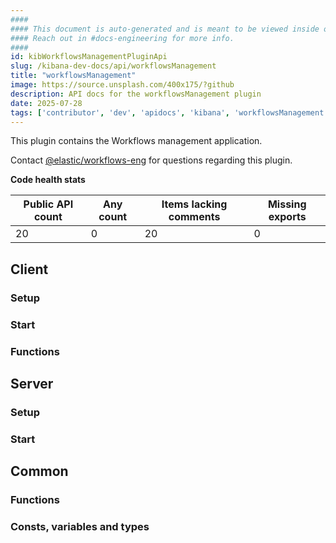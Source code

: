 ```yaml
---
####
#### This document is auto-generated and is meant to be viewed inside our experimental, new docs system.
#### Reach out in #docs-engineering for more info.
####
id: kibWorkflowsManagementPluginApi
slug: /kibana-dev-docs/api/workflowsManagement
title: "workflowsManagement"
image: https://source.unsplash.com/400x175/?github
description: API docs for the workflowsManagement plugin
date: 2025-07-28
tags: ['contributor', 'dev', 'apidocs', 'kibana', 'workflowsManagement']
---
```


This plugin contains the Workflows management application.

Contact [@elastic/workflows-eng](https://github.com/orgs/elastic/teams/workflows-eng) for questions regarding this plugin.

**Code health stats**

| Public API count  | Any count | Items lacking comments | Missing exports |
|-------------------|-----------|------------------------|-----------------|
| 20 | 0 | 20 | 0 |

## Client

### Setup
<DocDefinitionList data={[workflowsManagementObj.client.setup]}/>

### Start
<DocDefinitionList data={[workflowsManagementObj.client.start]}/>

### Functions
<DocDefinitionList data={workflowsManagementObj.client.functions}/>

## Server

### Setup
<DocDefinitionList data={[workflowsManagementObj.server.setup]}/>

### Start
<DocDefinitionList data={[workflowsManagementObj.server.start]}/>

## Common

### Functions
<DocDefinitionList data={workflowsManagementObj.common.functions}/>

### Consts, variables and types
<DocDefinitionList data={workflowsManagementObj.common.misc}/>

